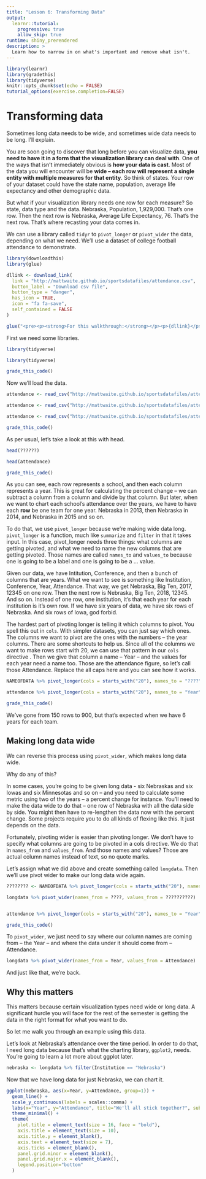```yaml
---
title: "Lesson 6: Transforming Data"
output: 
  learnr::tutorial:
    progressive: true
    allow_skip: true
runtime: shiny_prerendered
description: >
  Learn how to narrow in on what's important and remove what isn't.
---
```


```r
library(learnr)
library(gradethis)
library(tidyverse)
knitr::opts_chunk$set(echo = FALSE)
tutorial_options(exercise.completion=FALSE)
```

# Transforming data

Sometimes long data needs to be wide, and sometimes wide data needs to be long. I'll explain.

You are soon going to discover that long before you can visualize data, **you need to have it in a form that the visualization library can deal with**. One of the ways that isn't immediately obvious is **how your data is cast**. Most of the data you will encounter will be **wide -- each row will represent a single entity with multiple measures for that entity**. So think of states. Your row of your dataset could have the state name, population, average life expectancy and other demographic data. 

But what if your visualization library needs one row for each measure? So state, data type and the data. Nebraska, Population, 1,929,000. That's one row. Then the next row is Nebraska, Average Life Expectancy, 76. That's the next row. That's where recasting your data comes in. 

We can use a library called `tidyr` to `pivot_longer` or `pivot_wider` the data, depending on what we need. We'll use a dataset of college football attendance to demonstrate. 

```r
library(downloadthis)
library(glue)

dllink <- download_link(
  link = "http://mattwaite.github.io/sportsdatafiles/attendance.csv",
  button_label = "Download csv file",
  button_type = "danger",
  has_icon = TRUE,
  icon = "fa fa-save",
  self_contained = FALSE
)

glue("<pre><p><strong>For this walkthrough:</strong></p><p>{dllink}</p></pre>")
```

First we need some libraries. 

```r
library(tidyverse)
```
```r
library(tidyverse)
```
```r
grade_this_code()
```

Now we'll load the data. 

```r
attendance <- read_csv("http://mattwaite.github.io/sportsdatafiles/attendance.csv")
```
```r
attendance <- read_csv("http://mattwaite.github.io/sportsdatafiles/attendance.csv")
```
```r
attendance <- read_csv("http://mattwaite.github.io/sportsdatafiles/attendance.csv")
```
```r
grade_this_code()
```

As per usual, let's take a look at this with head.

```r
head(??????)
```
```r
head(attendance)
```
```r
grade_this_code()
```

As you can see, each row represents a school, and then each column represents a year. This is great for calculating the percent change -- we can subtract a column from a column and divide by that column. But later, when we want to chart each school's attendance over the years, we have to have each **row** be one team for one year. Nebraska in 2013, then Nebraska in 2014, and Nebraska in 2015 and so on. 

To do that, we use `pivot_longer` because we're making wide data long. `pivot_longer` is a function, much like `summarize` and `filter` in that it takes input. In this case, pivot_longer needs three things: what columns are getting pivoted, and what we need to name the new columns that are getting pivoted. Those names are called `names_to` and `values_to` because one is going to be a label and one is going to be a ... value. 

Given our data, we have Intitution, Conference, and then a bunch of columns that are years. What we want to see is something like Institution, Conference, Year, Attendance. That way, we get Nebraska, Big Ten, 2017, 12345 on one row. Then the next row is Nebraska, Big Ten, 2018, 12345. And so on. Instead of one row, one institution, it's that each year for each institution is it's own row. If we have six years of data, we have six rows of Nebraska. And six rows of Iowa, god forbid.

The hardest part of pivoting longer is telling it which columns to pivot. You spell this out in `cols`. With simpler datasets, you can just say which ones. The columns we want to pivot are the ones with the numbers -- the year columns. There are some shortcuts to help us. Since all of the columns we want to make rows start with 20, we can use that pattern in our `cols` directive . Then we give that column a name -- Year -- and the values for each year need a name too. Those are the attendance figure, so let's call those Attendance. Replace the all caps here and you can see how it works.

```r
NAMEOFDATA %>% pivot_longer(cols = starts_with("20"), names_to = "????", values_to = "??????????")
```
```r
attendance %>% pivot_longer(cols = starts_with("20"), names_to = "Year", values_to = "Attendance")
```
```r
grade_this_code()
```

We've gone from 150 rows to 900, but that's expected when we have 6 years for each team. 

## Making long data wide

We can reverse this process using `pivot_wider`, which makes long data wide.

Why do any of this? 

In some cases, you're going to be given long data - six Nebraskas and six Iowas and six Minnesotas and so on -- and you need to calculate some metric using two of the years -- a percent change for instance. You'll need to make the data wide to do that -- one row of Nebraska with all the data side by side. You might then have to re-lengthen the data now with the percent change. Some projects require you to do all kinds of flexing like this. It just depends on the data.

Fortunately, pivoting wider is easier than pivoting longer. We don't have to specify what columns are going to be pivoted in a cols directive. We do that in `names_from` and `values_from`. And those names and values? Those are actual column names instead of text, so no quote marks.

Let's assign what we did above and create something called `longdata`. Then we'll use pivot wider to make our long data wide again. 

```r
???????? <- NAMEOFDATA %>% pivot_longer(cols = starts_with("20"), names_to = "????", values_to = "??????????")

longdata %>% pivot_wider(names_from = ????, values_from = ??????????)
```
```r

```
```r
attendance %>% pivot_longer(cols = starts_with("20"), names_to = "Year", values_to = "Attendance")
```
```r
grade_this_code()
```



To `pivot_wider`, we just need to say where our column names are coming from -- the Year -- and where the data under it should come from -- Attendance. 

```r
longdata %>% pivot_wider(names_from = Year, values_from = Attendance)
```

And just like that, we're back. 

## Why this matters

This matters because certain visualization types need wide or long data. A significant hurdle you will face for the rest of the semester is getting the data in the right format for what you want to do. 

So let me walk you through an example using this data. 

Let's look at Nebraska's attendance over the time period. In order to do that, I need long data because that's what the charting library, `ggplot2`, needs. You're going to learn a lot more about ggplot later.

```r
nebraska <- longdata %>% filter(Institution == "Nebraska")
```

Now that we have long data for just Nebraska, we can chart it.

```r
ggplot(nebraska, aes(x=Year, y=Attendance, group=1)) + 
  geom_line() + 
  scale_y_continuous(labels = scales::comma) + 
  labs(x="Year", y="Attendance", title="We'll all stick together?", subtitle="It's not as bad as you think -- they widened the seats, cutting the number.", caption="Source: NCAA | By Matt Waite", color = "Outcome") +
  theme_minimal() + 
  theme(
    plot.title = element_text(size = 16, face = "bold"),
    axis.title = element_text(size = 10),
    axis.title.y = element_blank(),
    axis.text = element_text(size = 7),
    axis.ticks = element_blank(),
    panel.grid.minor = element_blank(),
    panel.grid.major.x = element_blank(),
    legend.position="bottom"
  )
```

